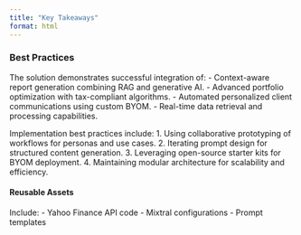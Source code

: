 ```yaml
---
title: "Key Takeaways"
format: html
---
```


### Best Practices

The solution demonstrates successful integration of:
- Context-aware report generation combining RAG and generative AI.
- Advanced portfolio optimization with tax-compliant algorithms.
- Automated personalized client communications using custom BYOM.
- Real-time data retrieval and processing capabilities.

Implementation best practices include:
1. Using collaborative prototyping of workflows for personas and use cases.
2. Iterating prompt design for structured content generation.
3. Leveraging open-source starter kits for BYOM deployment.
4. Maintaining modular architecture for scalability and efficiency.

#### **Reusable Assets**
Include:
- Yahoo Finance API code
- Mixtral configurations
- Prompt templates
